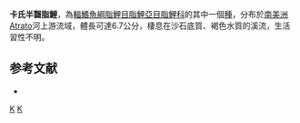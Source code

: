 {{Speciesbox 
| taxon = Hemibrycon carrilloi
| status = LC
| status_system = IUCN3.1
| authority =  [[Dahl|Dahl]], 1960
| synonyms = 
}}
'''卡氏半齧脂鯉'''，為[[輻鰭魚綱|輻鰭魚綱]][[脂鯉目|脂鯉目]][[脂鯉亞目|脂鯉亞目]][[脂鯉科|脂鯉科]]的其中一個[[種|種]]，分布於[[南美洲|南美洲]]Atrato河上游流域，體長可達6.7公分，棲息在沙石底質、褐色水質的溪流，生活習性不明。

==参考文献==
{{refbegin}}
*{{FishBase_species|genus=Hemibrycon|species=carrilloi|year=2014|month=1}}
{{refend}}

{{Taxonbar|from=Q6412859}}

[[Category:半齧脂鯉屬|K]]
[[Category:1960年描述的鱼类|K]]


{{魚類小作品}}